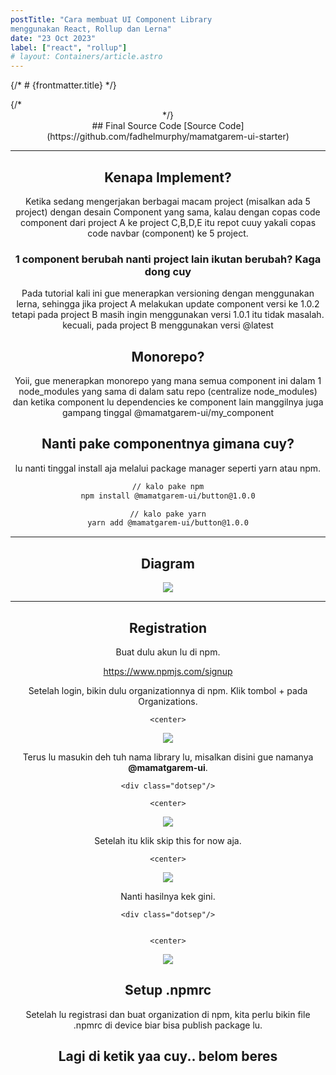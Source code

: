 ```yaml
---
postTitle: "Cara membuat UI Component Library
menggunakan React, Rollup dan Lerna"
date: "23 Oct 2023"
label: ["react", "rollup"]
# layout: Containers/article.astro
---
```



{/* # {frontmatter.title} */}

<Layout titlePage={frontmatter.postTitle}>
  {/* <Header slot="Header" /> */}
  <Navbar client:load/>
  <Header variant="blog" {...frontmatter}/>
  <article class="prose lg:prose-xl text-[#2e3e6a] p-8 md:p-0 md:container mx-auto place-items-center content-start">
  ## Final Source Code
  [Source Code](https://github.com/fadhelmurphy/mamatgarem-ui-starter)
  <hr/>
  <div class="grid grid-cols-1 md:grid-cols-3 items-center gap-x-20 my-5">
  <h1 class="font-semibold leading-[normal] !m-0">Kenapa Implement?</h1>

  <div class="col-span-2">
  Ketika sedang mengerjakan berbagai macam project (misalkan ada 5 project) dengan desain Component yang sama,
  kalau dengan copas code component dari project A ke project C,B,D,E itu repot cuuy yakali copas code navbar (component) ke 5 project.
  </div>

  </div>
  <div class="dotsep"/>
  <div class="grid grid-cols-1 md:grid-cols-3 items-center gap-x-20 my-5">
  <h3 class="font-semibold leading-[normal] !m-0">1 component berubah nanti project lain ikutan berubah? <span class="text-teal-500">Kaga dong cuy</span></h3>

  <div class="col-span-2">
  Pada tutorial kali ini gue menerapkan versioning dengan menggunakan lerna, sehingga jika project A melakukan update component versi ke 1.0.2 tetapi
  pada project B masih ingin menggunakan versi 1.0.1 itu tidak masalah. kecuali, pada project B menggunakan versi @latest
  </div>

  </div>

  <div class="dotsep"/>
      <div class="grid grid-cols-1 md:grid-cols-3 items-center gap-x-20 my-5">
  <h1 class="font-semibold leading-[normal] !m-0">Monorepo?</h1>

  <div class="col-span-2">
  Yoii, gue menerapkan monorepo yang mana semua component ini dalam 1 node_modules yang sama di dalam satu repo (centralize node_modules) 
  dan ketika component lu dependencies ke component lain manggilnya juga gampang tinggal @mamatgarem-ui/my_component
  </div>

  </div>
  <div class="dotsep"/>
  <div class="my-5">

  <h1 class="font-semibold leading-[normal] !m-0">Nanti pake componentnya gimana cuy?</h1>

  <p class="!my-5">lu nanti tinggal install aja melalui package manager seperti yarn atau npm.</p>

  ```bash
  // kalo pake npm
  npm install @mamatgarem-ui/button@1.0.0

  // kalo pake yarn
  yarn add @mamatgarem-ui/button@1.0.0
  ```

  </div>

  <hr/>

  # Diagram

  <center>

  <img src={diagramImg.src} />
  </center>

  <hr/>

  # Registration

  Buat dulu akun lu di npm.
  
  https://www.npmjs.com/signup
  
  Setelah login, bikin dulu organizationnya di npm. Klik tombol + pada Organizations.


  <div class="dotsep"/>

    <center>

  <img src={organizationImg.src} />
  </center>

  <div class="dotsep"/>

  Terus lu masukin deh tuh nama library lu, misalkan disini gue namanya <b>@mamatgarem-ui</b>.

    <div class="dotsep"/>

    <center>

  <img src={inputOrganizationImg.src} />
  </center>

  <div class="dotsep"/>

  Setelah itu klik skip this for now aja.

  <div class="dotsep"/>


    <center>

  <img src={skipOrganizationImg.src} />
  </center>


  <div class="dotsep"/>


  Nanti hasilnya kek gini.

    <div class="dotsep"/>


    <center>

  <img src={resOrganizationImg.src} />
  </center>


  <div class="dotsep"/>

  # Setup .npmrc

  Setelah lu registrasi dan buat organization di npm, kita perlu bikin file .npmrc di device biar bisa publish package lu.


  <h1 class="text-center">Lagi di ketik yaa cuy.. belom beres</h1>

  <div class="dotsep"/>
</article>
</Layout>
